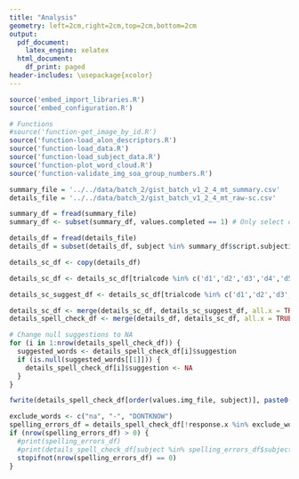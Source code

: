 ```yaml
---
title: "Analysis"
geometry: left=2cm,right=2cm,top=2cm,bottom=2cm
output:
  pdf_document:
    latex_engine: xelatex
  html_document:
    df_print: paged
header-includes: \usepackage{xcolor}
---
```


```r
source('embed_import_libraries.R')
source('embed_configuration.R')

# Functions
#source('function-get_image_by_id.R')
source('function-load_alon_descriptors.R')
source('function-load_data.R')
source('function-load_subject_data.R')
source('function-plot_word_cloud.R')
source('function-validate_img_soa_group_numbers.R')
```

```r
summary_file = '../../data/batch_2/gist_batch_v1_2_4_mt_summary.csv'
details_file = '../../data/batch_2/gist_batch_v1_2_4_mt_raw-sc.csv'
```

```r
summary_df = fread(summary_file)
summary_df <- subset(summary_df, values.completed == 1) # Only select completed participants

details_df = fread(details_file)
details_df = subset(details_df, subject %in% summary_df$script.subjectid)
```

```r
details_sc_df <- copy(details_df)

details_sc_df <- details_sc_df[trialcode %in% c('d1','d2','d3','d4','d5'), .(response, spell_check = hunspell_check(toupper(response))), by = c("subject", "blockcode", "trialcode", "values.img_file", "values.soa")]

details_sc_suggest_df <- details_sc_df[trialcode %in% c('d1','d2','d3','d4','d5') & spell_check == FALSE, .(response, spell_check, suggestion = hunspell_suggest(response)), by = c("subject", "blockcode", "trialcode", "values.img_file", "values.soa")]

details_sc_df <- merge(details_sc_df, details_sc_suggest_df, all.x = TRUE)
details_spell_check_df <- merge(details_df, details_sc_df, all.x = TRUE, by = c("subject", "blockcode", "trialcode", "values.img_file", "values.soa"))

# Change null suggestions to NA
for (i in 1:nrow(details_spell_check_df)) {
  suggested_words <- details_spell_check_df[i]$suggestion
  if (is.null(suggested_words[[1]])) {
    details_spell_check_df[i]$suggestion <- NA
  }
}

fwrite(details_spell_check_df[order(values.img_file, subject)], paste0(details_file, '.spell-checked.csv'))

exclude_words <- c("na", "-", "DONTKNOW")
spelling_errors_df = details_spell_check_df[!response.x %in% exclude_words, .(invalid_word_rate = nrow(.SD[spell_check == FALSE])/.N), by = c("subject")][invalid_word_rate > 0.10]
if (nrow(spelling_errors_df) > 0) {
  #print(spelling_errors_df)
  #print(details_spell_check_df[subject %in% spelling_errors_df$subject & spell_check == FALSE])
  stopifnot(nrow(spelling_errors_df) == 0)
}

```


